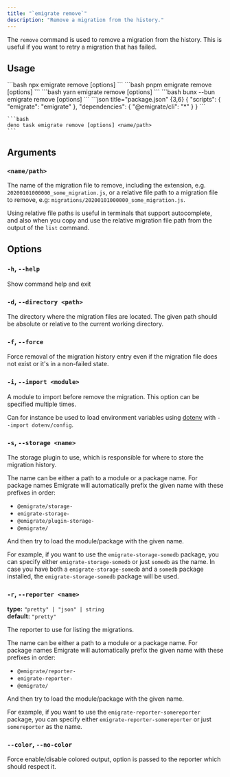 ```yaml
---
title: "`emigrate remove`"
description: "Remove a migration from the history."
---
```



The `remove` command is used to remove a migration from the history. This is useful if you want to retry a migration that has failed.

## Usage

<Tabs>
  <TabItem label="npm">
    ```bash
    npx emigrate remove [options] <name/path>
    ```
  </TabItem>
  <TabItem label="pnpm">
    ```bash
    pnpm emigrate remove [options] <name/path>
    ```
  </TabItem>
  <TabItem label="yarn">
    ```bash
    yarn emigrate remove [options] <name/path>
    ```
  </TabItem>
  <TabItem label="bun">
    ```bash
    bunx --bun emigrate remove [options] <name/path>
    ```
  </TabItem>
  <TabItem label="deno">
    ```json title="package.json" {3,6}
    {
      "scripts": {
        "emigrate": "emigrate"
      },
      "dependencies": {
        "@emigrate/cli": "*"
      }
    }
    ```

    ```bash
    deno task emigrate remove [options] <name/path>
    ```
  </TabItem>
</Tabs>

## Arguments

### `<name/path>`

The name of the migration file to remove, including the extension, e.g. `20200101000000_some_migration.js`, or a relative file path to a migration file to remove, e.g: `migrations/20200101000000_some_migration.js`.

Using relative file paths is useful in terminals that support autocomplete, and also when you copy and use the relative migration file path from the output of the <Link href="/commands/list/">`list`</Link> command.

## Options

### `-h`, `--help`

Show command help and exit

### `-d`, `--directory <path>`

The directory where the migration files are located. The given path should be absolute or relative to the current working directory.

### `-f`, `--force`

Force removal of the migration history entry even if the migration file does not exist or it's in a non-failed state.

### `-i`, `--import <module>`

A module to import before remove the migration. This option can be specified multiple times.

Can for instance be used to load environment variables using [dotenv](https://github.com/motdotla/dotenv) with `--import dotenv/config`.

### `-s`, `--storage <name>`

The <Link href="/plugins/storage/">storage plugin</Link> to use, which is responsible for where to store the migration history.

The name can be either a path to a module or a package name. For package names Emigrate will automatically prefix the given name with these prefixes in order:

- `@emigrate/storage-`
- `emigrate-storage-`
- `@emigrate/plugin-storage-`
- `@emigrate/`

And then try to load the module/package with the given name.

For example, if you want to use the `emigrate-storage-somedb` package, you can specify either `emigrate-storage-somedb` or just `somedb` as the name.
In case you have both a `emigrate-storage-somedb` and a `somedb` package installed, the `emigrate-storage-somedb` package will be used.

### `-r`, `--reporter <name>`

**type:** `"pretty" | "json" | string`  
**default:** `"pretty"`

The <Link href="/plugins/reporters/">reporter</Link> to use for listing the migrations.

The name can be either a path to a module or a package name. For package names Emigrate will automatically prefix the given name with these prefixes in order:

- `@emigrate/reporter-`
- `emigrate-reporter-`
- `@emigrate/`

And then try to load the module/package with the given name.

For example, if you want to use the `emigrate-reporter-somereporter` package, you can specify either `emigrate-reporter-somereporter` or just `somereporter` as the name.

### `--color`, `--no-color`

Force enable/disable colored output, option is passed to the reporter which should respect it.
